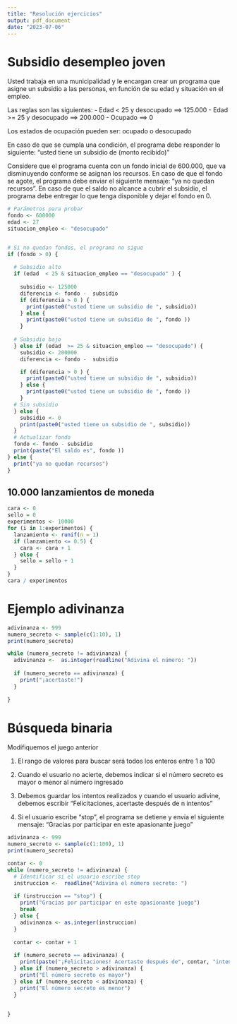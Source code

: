 ```yaml
---
title: "Resolución ejercicios"
output: pdf_document
date: "2023-07-06"
---
```


# Subsidio desempleo joven

Usted trabaja en una municipalidad y le encargan crear un programa que asigne un subsidio a las personas, en función de su edad y situación en el empleo. 

Las reglas son las siguientes:
- Edad < 25 y desocupado ==> 125.000
- Edad >= 25 y desocupado ==> 200.000
- Ocupado ==> 0

Los estados de ocupación pueden ser: ocupado o desocupado

En caso de que se cumpla una condición, el programa debe responder lo siguiente: "usted tiene un subsidio de (monto recibido)"

Considere que el programa cuenta con un fondo inicial de 600.000, que va disminuyendo conforme se asignan los recursos. En caso de que el fondo se agote, el programa debe enviar el siguiente mensaje: "ya no quedan recursos". En caso de que el saldo no alcance a cubrir el subsidio, el programa debe entregar lo que tenga disponible y dejar el fondo en 0.    




```r
# Parámetros para probar
fondo <- 600000
edad <- 27
situacion_empleo <- "desocupado" 


# Si no quedan fondos, el programa no sigue
if (fondo > 0) {
  
  # Subsidio alto
  if (edad  < 25 & situacion_empleo == "desocupado" ) {
    
    subsidio <- 125000
    diferencia <- fondo -  subsidio
    if (diferencia > 0 ) {
      print(paste0("usted tiene un subsidio de ", subsidio))
    } else {
      print(paste0("usted tiene un subsidio de ", fondo ))
    }
    
  # Subsidio bajo
  } else if (edad  >= 25 & situacion_empleo == "desocupado") {
    subsidio <- 200000
    diferencia <- fondo -  subsidio

    if (diferencia > 0 ) {
      print(paste0("usted tiene un subsidio de ", subsidio))
    } else {
      print(paste0("usted tiene un subsidio de ", fondo ))
    }
  # Sin subsidio
  } else {
    subsidio <- 0
    print(paste0("usted tiene un subsidio de ", subsidio))
  }
  # Actualizar fondo
  fondo <- fondo - subsidio
  print(paste("El saldo es", fondo ))
} else {
  print("ya no quedan recursos")
}

```

## 10.000 lanzamientos de moneda

```r
cara <- 0
sello = 0
experimentos <- 10000 
for (i in 1:experimentos) {
  lanzamiento <- runif(n = 1)
  if (lanzamiento <= 0.5) {
    cara <- cara + 1
  } else {
    sello = sello + 1
  }
}
cara / experimentos
```

# Ejemplo adivinanza

```r
adivinanza <- 999
numero_secreto <- sample(c(1:10), 1) 
print(numero_secreto)

while (numero_secreto != adivinanza) {
  adivinanza <-  as.integer(readline("Adivina el número: "))   
  
  if (numero_secreto == adivinanza) {
    print("¡acertaste!")
  }
  
}

```



# Búsqueda binaria

Modifiquemos el juego anterior

1. El rango de valores para buscar será todos los enteros entre 1 a 100

2. Cuando el usuario no acierte, debemos indicar si el número secreto es mayor o menor al número ingresado  

3. Debemos guardar los intentos realizados y cuando el usuario adivine, debemos escribir "Felicitaciones, acertaste después de n intentos" 

4. Si el usuario escribe "stop", el programa se detiene y envía el siguiente mensaje: "Gracias por participar en este apasionante juego" 


```r

adivinanza <- 999
numero_secreto <- sample(c(1:100), 1) 
print(numero_secreto)

contar <- 0
while (numero_secreto != adivinanza) {
  # Identificar si el usuario escribe stop
  instruccion <-  readline("Adivina el número secreto: ")   
  
  if (instruccion == "stop") {
    print("Gracias por participar en este apasionante juego")
    break
  } else {
    adivinanza <- as.integer(instruccion)
  }
  
  contar <- contar + 1
  
  if (numero_secreto == adivinanza) {
    print(paste("¡Felicitaciones! Acertaste después de", contar, "intentos"))
  } else if (numero_secreto > adivinanza) {
    print("El número secreto es mayor")
  } else if (numero_secreto < adivinanza) {
    print("El número secreto es menor")
  }
  
  
}
```





